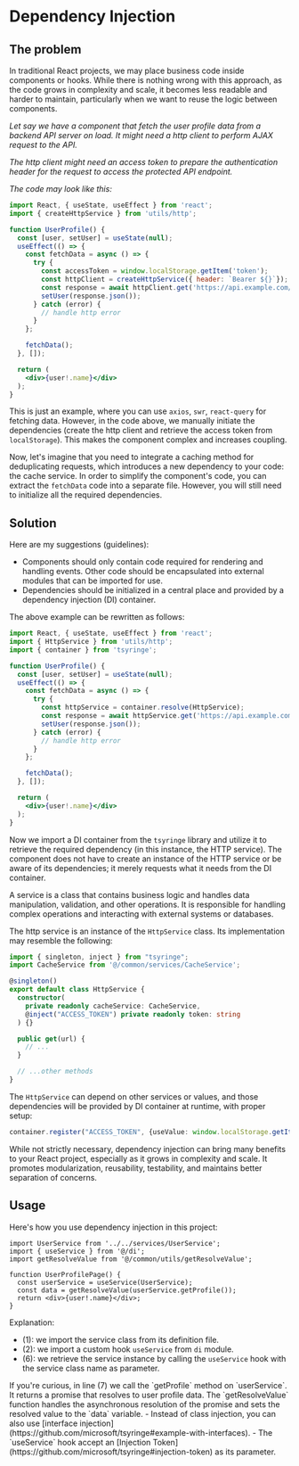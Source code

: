 
# Dependency Injection

## The problem

In traditional React projects, we may place business code inside components or hooks. While there is nothing wrong with this approach, as the code grows in complexity and scale, it becomes less readable and harder to maintain, particularly when we want to reuse the logic between components.

*Let say we have a component that fetch the user profile data from a backend API server on load. It might need a http client to perform AJAX request to the API.*

*The http client might need an access token to prepare the authentication header for the request to access the protected API endpoint.*

*The code may look like this:*

```jsx
import React, { useState, useEffect } from 'react';
import { createHttpService } from 'utils/http';

function UserProfile() {
  const [user, setUser] = useState(null);
  useEffect(() => {
    const fetchData = async () => {
      try {
        const accessToken = window.localStorage.getItem('token');
        const httpClient = createHttpService({ header: `Bearer ${}`});
        const response = await httpClient.get('https://api.example.com/user/profile');
        setUser(response.json());
      } catch (error) {
        // handle http error
      }
    };

    fetchData();
  }, []);

  return (
    <div>{user!.name}</div>
  );
}
```

This is just an example, where you can use `axios`, `swr`, `react-query` for fetching data. However, in the code above, we manually initiate the dependencies (create the http client and retrieve the access token from `localStorage`). This makes the component complex and increases coupling.

Now, let's imagine that you need to integrate a caching method for deduplicating requests, which introduces a new dependency to your code: the cache service. In order to simplify the component's code, you can extract the `fetchData` code into a separate file. However, you will still need to initialize all the required dependencies.


## Solution

Here are my suggestions (guidelines):
- Components should only contain code required for rendering and handling events. Other code should be encapsulated into external modules that can be imported for use.
- Dependencies should be initialized in a central place and provided by a dependency injection (DI) container.

The above example can be rewritten as follows:

```jsx
import React, { useState, useEffect } from 'react';
import { HttpService } from 'utils/http';
import { container } from 'tsyringe';

function UserProfile() {
  const [user, setUser] = useState(null);
  useEffect(() => {
    const fetchData = async () => {
      try {
        const httpService = container.resolve(HttpService);
        const response = await httpService.get('https://api.example.com/user/profile');
        setUser(response.json());
      } catch (error) {
        // handle http error
      }
    };

    fetchData();
  }, []);

  return (
    <div>{user!.name}</div>
  );
}
```

Now we import a DI container from the `tsyringe` library and utilize it to retrieve the required dependency (in this instance, the HTTP service). The component does not have to create an instance of the HTTP service or be aware of its dependencies; it merely requests what it needs from the DI container.

<Callout type="info">
A service is a class that contains business logic and handles data manipulation, validation, and other operations. It is responsible for handling complex operations and interacting with external systems or databases.
</Callout>

The http service is an instance of the `HttpService` class. Its implementation may resemble the following:

```ts
import { singleton, inject } from "tsyringe";
import CacheService from '@/common/services/CacheService';

@singleton()
export default class HttpService {
  constructor(
    private readonly cacheService: CacheService,
    @inject("ACCESS_TOKEN") private readonly token: string
  ) {}

  public get(url) {
    // ...
  }

  // ...other methods
}
```

The `HttpService` can depend on other services or values, and those dependencies will be provided by DI container at runtime, with proper setup:

```ts
container.register("ACCESS_TOKEN", {useValue: window.localStorage.getItem('token') });
```

<Callout type="info">
While not strictly necessary, dependency injection can bring many benefits to your React project, especially as it grows in complexity and scale. It promotes modularization, reusability, testability, and maintains better separation of concerns.
</Callout>


## Usage

Here's how you use dependency injection in this project:

```tsx filename="UserProfilePage.tsx" showLineNumbers copy {1,2,6}
import UserService from '../../services/UserService';
import { useService } from '@/di';
import getResolveValue from '@/common/utils/getResolveValue';

function UserProfilePage() {
  const userService = useService(UserService);
  const data = getResolveValue(userService.getProfile());
  return <div>{user!.name}</div>;
}
```

Explanation:

- (1): we import the service class from its definition file.
- (2): we import a custom hook `useService` from `di` module.
- (6): we retrieve the service instance by calling the `useService` hook with the service class name as parameter.

<Callout type="info">
If you're curious, in line (7) we call the `getProfile` method on `userService`. It returns a promise that resolves to user profile data. The `getResolveValue` function handles the asynchronous resolution of the promise and sets the resolved value to the `data` variable.
</Callout>

<Callout type="info">
- Instead of class injection, you can also use [interface injection](https://github.com/microsoft/tsyringe#example-with-interfaces).
- The `useService` hook accept an [Injection Token](https://github.com/microsoft/tsyringe#injection-token) as its parameter.
</Callout>

